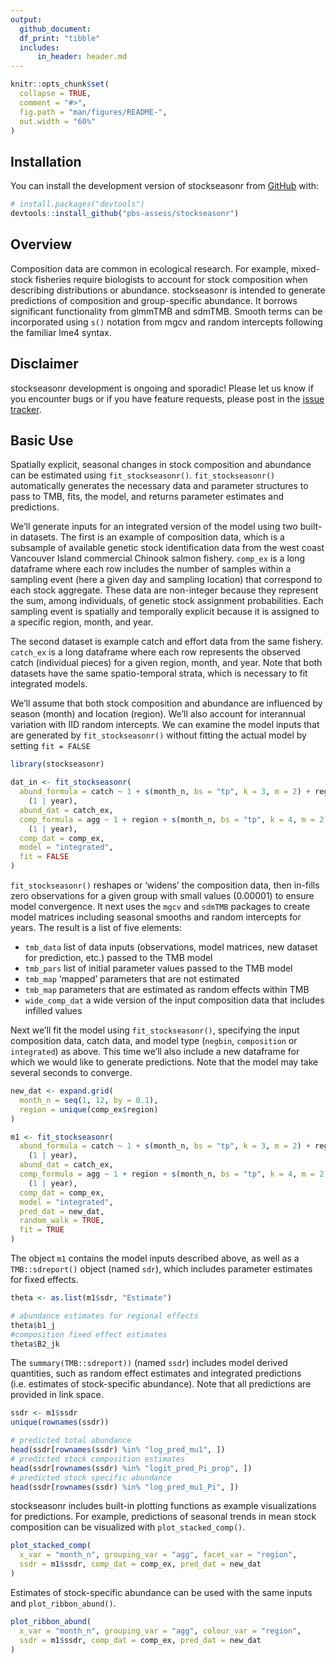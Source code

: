 ```yaml
---
output: 
  github_document:
  df_print: "tibble"
  includes:
      in_header: header.md
---
```


<!-- README.md is generated from README.Rmd. Please edit that file -->

```r
knitr::opts_chunk$set(
  collapse = TRUE,
  comment = "#>",
  fig.path = "man/figures/README-",
  out.width = "60%"
)
```

## Installation

You can install the development version of stockseasonr from [GitHub](https://github.com/) with:

``` r
# install.packages("devtools")
devtools::install_github("pbs-assess/stockseasonr")
```

## Overview 

Composition data are common in ecological research. For example, mixed-stock fisheries require biologists to account for stock composition when describing distributions or abundance. stockseasonr is intended to generate predictions of composition and group-specific abundance. It borrows significant functionality from glmmTMB and sdmTMB. Smooth terms can be incorporated using `s()` notation from mgcv and random intercepts following the familiar lme4 syntax.

## Disclaimer 

stockseasonr development is ongoing and sporadic! Please let us know if you encounter bugs or if you have feature requests, please post in the [issue tracker](https://github.com/pbs-assess/stockseasonr/issues).

## Basic Use

Spatially explicit, seasonal changes in stock composition and abundance can be estimated using `fit_stockseasonr()`. `fit_stockseasonr()` automatically generates the necessary data and parameter structures to pass to TMB, fits, the model, and returns parameter estimates and predictions.

We'll generate inputs for an integrated version of the model using two built-in datasets. The first is an example of composition data, which is a subsample of available genetic stock identification data from the west coast Vancouver Island commercial Chinook salmon fishery. `comp_ex` is a long dataframe where each row includes the number of samples within a sampling event (here a given day and sampling location) that correspond to each stock aggregate. These data are non-integer because they represent the sum, among individuals, of genetic stock assignment probabilities. Each sampling event is spatially and temporally explicit because it is assigned to a specific region, month, and year.

The second dataset is example catch and effort data from the same fishery. `catch_ex` is a long dataframe where each row represents the observed catch (individual pieces) for a given region, month, and year. Note that both datasets have the same spatio-temporal strata, which is necessary to fit integrated models.

We'll assume that both stock composition and abundance are influenced by season (month) and location (region). We'll also account for interannual variation with IID random intercepts. We can examine the model inputs that are generated by `fit_stockseasonr()` without fitting the actual model by setting `fit = FALSE`

```r
library(stockseasonr)
```

```r
dat_in <- fit_stockseasonr(
  abund_formula = catch ~ 1 + s(month_n, bs = "tp", k = 3, m = 2) + region + 
    (1 | year),
  abund_dat = catch_ex,
  comp_formula = agg ~ 1 + region + s(month_n, bs = "tp", k = 4, m = 2) +
    (1 | year),
  comp_dat = comp_ex,
  model = "integrated",
  fit = FALSE
)
```

`fit_stockseasonr()` reshapes or 'widens' the composition data, then in-fills zero observations for a given group with small values (0.00001) to ensure model convergence. It next uses the `mgcv` and `sdmTMB` packages to create model matrices including seasonal smooths and random intercepts for years. The result is a list of five elements:

- `tmb_data` list of data inputs (observations, model matrices, new dataset for prediction, etc.) passed to the TMB model
- `tmb_pars` list of initial parameter values passed to the TMB model
- `tmb_map` 'mapped' parameters that are not estimated
- `tmb_map` parameters that are estimated as random effects within TMB
- `wide_comp_dat` a wide version of the input composition data that includes infilled values

Next we'll fit the model using `fit_stockseasonr()`, specifying the input composition data, catch data, and model type (`negbin`, `composition` or `integrated`) as above. This time we'll also include a new dataframe for which we would like to generate predictions. Note that the model may take several seconds to converge.


```r
new_dat <- expand.grid(
  month_n = seq(1, 12, by = 0.1),
  region = unique(comp_ex$region)
)

m1 <- fit_stockseasonr(
  abund_formula = catch ~ 1 + s(month_n, bs = "tp", k = 3, m = 2) + region +
    (1 | year),
  abund_dat = catch_ex,
  comp_formula = agg ~ 1 + region + s(month_n, bs = "tp", k = 4, m = 2) + 
    (1 | year),
  comp_dat = comp_ex,
  model = "integrated",
  pred_dat = new_dat,
  random_walk = TRUE,
  fit = TRUE
)
```

The object `m1` contains the model inputs described above, as well as a `TMB::sdreport()` object (named `sdr`), which includes parameter estimates for fixed effects.

```r
theta <- as.list(m1$sdr, "Estimate")

# abundance estimates for regional effects
theta$b1_j
#composition fixed effect estimates
theta$B2_jk
```

The `summary(TMB::sdreport))` (named `ssdr`) includes model derived quantities, such as random effect estimates and integrated predictions (i.e. estimates of stock-specific abundance). Note that all predictions are provided in link space.

```r
ssdr <- m1$ssdr
unique(rownames(ssdr))

# predicted total abundance
head(ssdr[rownames(ssdr) %in% "log_pred_mu1", ])
# predicted stock composition estimates
head(ssdr[rownames(ssdr) %in% "logit_pred_Pi_prop", ])
# predicted stock specific abundance
head(ssdr[rownames(ssdr) %in% "log_pred_mu1_Pi", ])
```

stockseasonr includes built-in plotting functions as example visualizations for predictions. For example, predictions of seasonal trends in mean stock composition can be visualized with `plot_stacked_comp()`.

```r
plot_stacked_comp(
  x_var = "month_n", grouping_var = "agg", facet_var = "region", 
  ssdr = m1$ssdr, comp_dat = comp_ex, pred_dat = new_dat
)
```

Estimates of stock-specific abundance can be used with the same inputs and `plot_ribbon_abund()`.

```r
plot_ribbon_abund(
  x_var = "month_n", grouping_var = "agg", colour_var = "region", 
  ssdr = m1$ssdr, comp_dat = comp_ex, pred_dat = new_dat
)
```
